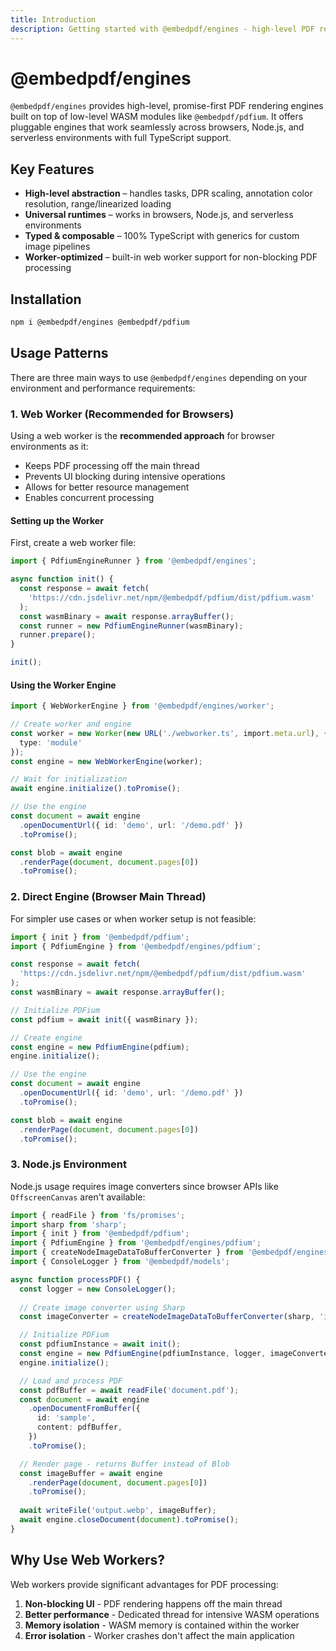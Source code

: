 ```yaml
---
title: Introduction
description: Getting started with @embedpdf/engines - high-level PDF rendering engines for browser and Node.js environments
---
```


# @embedpdf/engines

`@embedpdf/engines` provides high-level, promise-first PDF rendering engines built on top of low-level WASM modules like `@embedpdf/pdfium`. It offers pluggable engines that work seamlessly across browsers, Node.js, and serverless environments with full TypeScript support.

## Key Features

- **High-level abstraction** – handles tasks, DPR scaling, annotation color resolution, range/linearized loading
- **Universal runtimes** – works in browsers, Node.js, and serverless environments  
- **Typed & composable** – 100% TypeScript with generics for custom image pipelines
- **Worker-optimized** – built-in web worker support for non-blocking PDF processing

## Installation

```sh npm2yarn
npm i @embedpdf/engines @embedpdf/pdfium
```

## Usage Patterns

There are three main ways to use `@embedpdf/engines` depending on your environment and performance requirements:

### 1. Web Worker (Recommended for Browsers)

Using a web worker is the **recommended approach** for browser environments as it:
- Keeps PDF processing off the main thread
- Prevents UI blocking during intensive operations
- Allows for better resource management
- Enables concurrent processing

#### Setting up the Worker

First, create a web worker file:

```typescript filename="webworker.ts" copy
import { PdfiumEngineRunner } from '@embedpdf/engines';

async function init() {
  const response = await fetch(
    'https://cdn.jsdelivr.net/npm/@embedpdf/pdfium/dist/pdfium.wasm'
  );
  const wasmBinary = await response.arrayBuffer();
  const runner = new PdfiumEngineRunner(wasmBinary);
  runner.prepare();
}

init();
```

#### Using the Worker Engine

```typescript filename="main.ts" copy
import { WebWorkerEngine } from '@embedpdf/engines/worker';

// Create worker and engine
const worker = new Worker(new URL('./webworker.ts', import.meta.url), { 
  type: 'module' 
});
const engine = new WebWorkerEngine(worker);

// Wait for initialization
await engine.initialize().toPromise();

// Use the engine
const document = await engine
  .openDocumentUrl({ id: 'demo', url: '/demo.pdf' })
  .toPromise();

const blob = await engine
  .renderPage(document, document.pages[0])
  .toPromise();
```

### 2. Direct Engine (Browser Main Thread)

For simpler use cases or when worker setup is not feasible:

```typescript
import { init } from '@embedpdf/pdfium';
import { PdfiumEngine } from '@embedpdf/engines/pdfium';

const response = await fetch(
  'https://cdn.jsdelivr.net/npm/@embedpdf/pdfium/dist/pdfium.wasm'
);
const wasmBinary = await response.arrayBuffer();

// Initialize PDFium
const pdfium = await init({ wasmBinary });

// Create engine
const engine = new PdfiumEngine(pdfium);
engine.initialize();

// Use the engine
const document = await engine
  .openDocumentUrl({ id: 'demo', url: '/demo.pdf' })
  .toPromise();

const blob = await engine
  .renderPage(document, document.pages[0])
  .toPromise();
```

### 3. Node.js Environment

Node.js usage requires image converters since browser APIs like `OffscreenCanvas` aren't available:

```typescript
import { readFile } from 'fs/promises';
import sharp from 'sharp';
import { init } from '@embedpdf/pdfium';
import { PdfiumEngine } from '@embedpdf/engines/pdfium';
import { createNodeImageDataToBufferConverter } from '@embedpdf/engines/converters';
import { ConsoleLogger } from '@embedpdf/models';

async function processPDF() {
  const logger = new ConsoleLogger();
  
  // Create image converter using Sharp
  const imageConverter = createNodeImageDataToBufferConverter(sharp, 'image/webp');

  // Initialize PDFium
  const pdfiumInstance = await init();
  const engine = new PdfiumEngine(pdfiumInstance, logger, imageConverter);
  engine.initialize();

  // Load and process PDF
  const pdfBuffer = await readFile('document.pdf');
  const document = await engine
    .openDocumentFromBuffer({
      id: 'sample',
      content: pdfBuffer,
    })
    .toPromise();

  // Render page - returns Buffer instead of Blob
  const imageBuffer = await engine
    .renderPage(document, document.pages[0])
    .toPromise();
    
  await writeFile('output.webp', imageBuffer);
  await engine.closeDocument(document).toPromise();
}
```

## Why Use Web Workers?

Web workers provide significant advantages for PDF processing:

1. **Non-blocking UI** - PDF rendering happens off the main thread
2. **Better performance** - Dedicated thread for intensive WASM operations
3. **Memory isolation** - WASM memory is contained within the worker
4. **Error isolation** - Worker crashes don't affect the main application